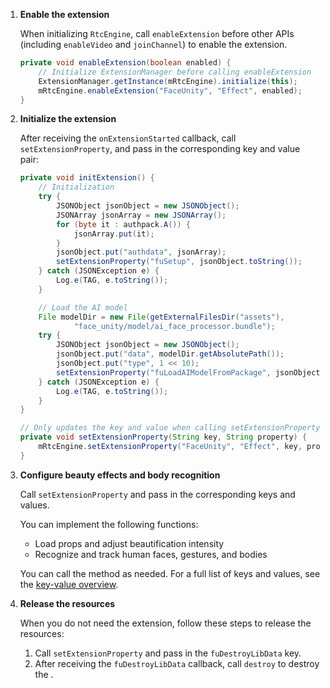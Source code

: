 <PlatformWrapper platform="android">

1. **Enable the extension**

    When initializing `RtcEngine`, call `enableExtension` before other APIs (including `enableVideo` and `joinChannel`) to enable the extension.

    ```java
    private void enableExtension(boolean enabled) {
        // Initialize ExtensionManager before calling enableExtension
        ExtensionManager.getInstance(mRtcEngine).initialize(this);
        mRtcEngine.enableExtension("FaceUnity", "Effect", enabled);
    }
    ```

1. **Initialize the extension**

    After receiving the `onExtensionStarted` callback, call `setExtensionProperty`, and pass in the corresponding key and value pair:

    ```java
    private void initExtension() {
        // Initialization
        try {
            JSONObject jsonObject = new JSONObject();
            JSONArray jsonArray = new JSONArray();
            for (byte it : authpack.A()) {
                jsonArray.put(it);
            }
            jsonObject.put("authdata", jsonArray);
            setExtensionProperty("fuSetup", jsonObject.toString());
        } catch (JSONException e) {
            Log.e(TAG, e.toString());
        }

        // Load the AI model
        File modelDir = new File(getExternalFilesDir("assets"),
                "face_unity/model/ai_face_processor.bundle");
        try {
            JSONObject jsonObject = new JSONObject();
            jsonObject.put("data", modelDir.getAbsolutePath());
            jsonObject.put("type", 1 << 10);
            setExtensionProperty("fuLoadAIModelFromPackage", jsonObject.toString());
        } catch (JSONException e) {
            Log.e(TAG, e.toString());
        }
    }

    // Only updates the key and value when calling setExtensionProperty
    private void setExtensionProperty(String key, String property) {
        mRtcEngine.setExtensionProperty("FaceUnity", "Effect", key, property);
    }
    ```

1. **Configure beauty effects and body recognition**

    Call `setExtensionProperty` and pass in the corresponding keys and values.

    You can implement the following functions:
    - Load props and adjust beautification intensity
    - Recognize and track human faces, gestures, and bodies

    You can call the method as needed. For a full list of keys and values, see the [<Vg k="RTEE_FU"/> key-value overview](#faceunity-key-value-overview).

1. **Release the resources**

    When you do not need the extension, follow these steps to release the resources:

    1. Call `setExtensionProperty` and pass in the `fuDestroyLibData` key.
    2. After receiving the `fuDestroyLibData` callback, call `destroy` to destroy the <Vg k="ENGINE"/>.

</PlatformWrapper>